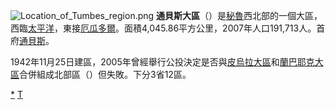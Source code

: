 {{unreferenced|time=2012-3-17}} 
[[File:Location_of_Tumbes_region.png|right]]
'''通貝斯大區'''（{{lang-es|Departamento de Tumbes}}）是[[秘魯|秘魯]]西北部的一個大區，西臨[[太平洋|太平洋]]，東接[[厄瓜多爾|厄瓜多爾]]。面積4,045.86平方公里，2007年人口191,713人。首府[[通貝斯|通貝斯]]。

1942年11月25日建區，2005年曾經舉行公投決定是否與[[皮烏拉大區|皮烏拉大區]]和[[蘭巴耶克大區|蘭巴耶克大區]]合併組成北部區（{{lang|es|Región Norte}}）但失敗。下分3省12區。
{{秘鲁区份}}
{{秘魯省份|state=collapsed}}
{{秘鲁行政区划小作品}}
[[Category:通贝斯大区|*]]
[[Category:秘鲁大区|T]]